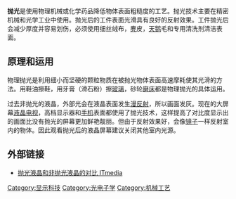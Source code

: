 {{unreferenced|time=2020-07-16T03:03:18+00:00}}{{not|研磨}}
'''抛光'''是使用物理机械或化学药品降低物体表面粗糙度的工艺。抛光技术主要在精密机械和光学工业中使用。抛光后的工件表面光滑具有良好的反射效果。工件抛光后会减少厚度并容易划伤，必须使用细丝绒布，[[麂|麂]]皮，[[天鹅|天鹅]]毛和专用清洗剂清洁表面。

== 原理和运用 ==
物理抛光是利用细小而坚硬的颗粒物质在被抛光物体表面高速摩耗使其光滑的方法。用鞋油擦鞋，用牙膏（滑石粉）擦[[玻璃|玻璃]]，砂轮[[磨床|磨床]]都是物理抛光的具体运用。

过去非抛光的液晶，外部光会在液晶表面发生[[漫反射|漫反射]]，所以画面发灰。现在的大屏幕[[液晶电视|液晶电视]]，高档显示器和[[手机|手机]]表面都使用了抛光技术，这样提高了对比度显示出的画面比没有抛光的屏幕更加鲜艳靓丽。但由于反射效果好，会像[[镜子|镜子]]一样反射室内的物体。因此观看抛光后的液晶屏幕建议关闭其他室内光源。

== 外部链接 ==
* [http://plusd.itmedia.co.jp/pcupdate/articles/0505/26/news001.html 抛光液晶和非抛光液晶的对比 ITmedia] {{Wayback|url=http://plusd.itmedia.co.jp/pcupdate/articles/0505/26/news001.html |date=20120312162930 }}{{ja}}

{{液晶}}
{{tech-stub}}

[[Category:显示科技|Category:显示科技]]
[[Category:光电子学|Category:光电子学]]
[[Category:机械工艺|Category:机械工艺]]